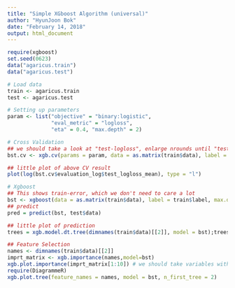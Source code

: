 ```yaml
---
title: "Simple XGboost Algorithm (universal)"
author: "HyunJoon Bok"
date: "February 14, 2018"
output: html_document
---
```


```r
require(xgboost)
set.seed(0623)
data("agaricus.train")
data("agaricus.test")

# Load data
train <- agaricus.train
test <- agaricus.test

# Setting up parameters
param <- list("objective" = "binary:logistic",
              "eval_metric" = "logloss",
              "eta" = 0.4, "max.depth" = 2)

# Cross Validation
## we should take a look at "test-logloss", enlarge nrounds until "test-logloss" is increasing (usually more than 200)
bst.cv <- xgb.cv(params = param, data = as.matrix(train$data), label = train$label, nfold = 10, nrounds = 20)

## little plot of above CV result
plot(log(bst.cv$evaluation_log$test_logloss_mean), type = "l")

# Xgboost
## This shows train-error, which we don't need to care a lot
bst <- xgboost(data = as.matrix(train$data), label = train$label, max.depth = 2, eta = 0.5, nrounds = 5, objective = "binary:logistic")
## predict 
pred = predict(bst, test$data)

## little plot of prediction
trees = xgb.model.dt.tree(dimnames(train$data)[[2]], model = bst);trees

```

```r
## Feature Selection
names <- dimnames(train$data)[[2]]
imprt_matrix <- xgb.importance(names,model=bst)
xgb.plot.importance(imprt_matrix[1:10]) # we should take variables with higher value
require(DiagrammeR)
xgb.plot.tree(feature_names = names, model = bst, n_first_tree = 2)
```
